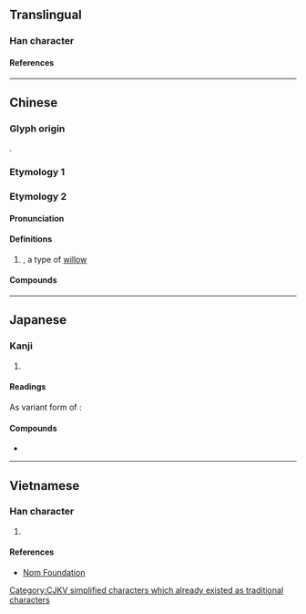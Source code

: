 {{also|櫃}}
{{character info}}
==Translingual==

===Han character===
{{Han char|rn=75|rad=木|as=05|sn=9|four=41917|canj=DSS|ids=⿰木巨}}

====References====
{{Han ref|kx=0519.140|dkj=14631|dj=0907.130|hdz=21167.050|uh=67DC}}

----

==Chinese==

===Glyph origin===
{{Han etym}}
{{Han compound|木|巨|c1=s|c2=p|t1=tree|t2=huge|ls=psc}}.

===Etymology 1===
{{zh-see|櫃}}

===Etymology 2===
{{zh-forms}}

====Pronunciation====
{{zh-pron
|m=jǔ
|c=geoi2
|mc=y
|oc=n,1
|ma=
|cat=n
}}

====Definitions====
{{zh-hanzi}}

# {{taxlink|Salix integra|species}}, a type of [[willow]]

====Compounds====
{{zh-der|柜柳}}

----

==Japanese==

===Kanji===
{{ja-kanji|grade=|rs=木05}}

# {{rfdef|ja|sort=木05}}

====Readings====
{{rfv-pron|ja}}
{{ja-readings
|goon=こ
|kanon=きょ
}}
As variant form of {{ja-l|櫃}}:
{{ja-readings
|goon=ぎ<ぎ<ぐゐ
|kanon=き<き<くゐ
|kun=ひつ-
}}

====Compounds====
* {{ja-r|柜%霜|キョ%ソウ}}

----

==Vietnamese==

===Han character===
{{vi-readings|rs=木05|reading=cự}}

# {{rfdef|vi|sort=木05}}

====References====
* [http://nomfoundation.org/common/nom_details.php?codepoint=67dc Nom Foundation]

[[Category:CJKV simplified characters which already existed as traditional characters]]